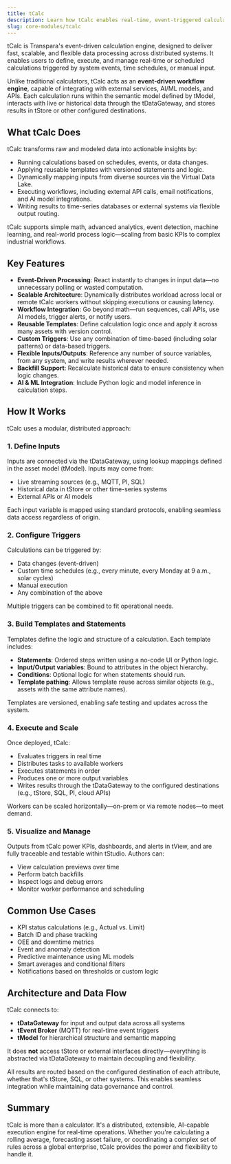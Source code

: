 ```yaml
---
title: tCalc
description: Learn how tCalc enables real-time, event-triggered calculations across the Transpara Platform.
slug: core-modules/tcalc
---
```



tCalc is Transpara's event-driven calculation engine, designed to deliver fast, scalable, and flexible data processing across distributed systems. It enables users to define, execute, and manage real-time or scheduled calculations triggered by system events, time schedules, or manual input.

Unlike traditional calculators, tCalc acts as an **event-driven workflow engine**, capable of integrating with external services, AI/ML models, and APIs. Each calculation runs within the semantic model defined by tModel, interacts with live or historical data through the tDataGateway, and stores results in tStore or other configured destinations.

## What tCalc Does

tCalc transforms raw and modeled data into actionable insights by:

- Running calculations based on schedules, events, or data changes.
- Applying reusable templates with versioned statements and logic.
- Dynamically mapping inputs from diverse sources via the Virtual Data Lake.
- Executing workflows, including external API calls, email notifications, and AI model integrations.
- Writing results to time-series databases or external systems via flexible output routing.

tCalc supports simple math, advanced analytics, event detection, machine learning, and real-world process logic—scaling from basic KPIs to complex industrial workflows.

## Key Features

- **Event-Driven Processing**: React instantly to changes in input data—no unnecessary polling or wasted computation.
- **Scalable Architecture**: Dynamically distributes workload across local or remote tCalc workers without skipping executions or causing latency.
- **Workflow Integration**: Go beyond math—run sequences, call APIs, use AI models, trigger alerts, or notify users.
- **Reusable Templates**: Define calculation logic once and apply it across many assets with version control.
- **Custom Triggers**: Use any combination of time-based (including solar patterns) or data-based triggers.
- **Flexible Inputs/Outputs**: Reference any number of source variables, from any system, and write results wherever needed.
- **Backfill Support**: Recalculate historical data to ensure consistency when logic changes.
- **AI & ML Integration**: Include Python logic and model inference in calculation steps.

## How It Works

tCalc uses a modular, distributed approach:

### 1. Define Inputs

Inputs are connected via the tDataGateway, using lookup mappings defined in the asset model (tModel). Inputs may come from:

- Live streaming sources (e.g., MQTT, PI, SQL)
- Historical data in tStore or other time-series systems
- External APIs or AI models

Each input variable is mapped using standard protocols, enabling seamless data access regardless of origin.

### 2. Configure Triggers

Calculations can be triggered by:

- Data changes (event-driven)
- Custom time schedules (e.g., every minute, every Monday at 9 a.m., solar cycles)
- Manual execution
- Any combination of the above

Multiple triggers can be combined to fit operational needs.

### 3. Build Templates and Statements

Templates define the logic and structure of a calculation. Each template includes:

- **Statements**: Ordered steps written using a no-code UI or Python logic.
- **Input/Output variables**: Bound to attributes in the object hierarchy.
- **Conditions**: Optional logic for when statements should run.
- **Template pathing**: Allows template reuse across similar objects (e.g., assets with the same attribute names).

Templates are versioned, enabling safe testing and updates across the system.

### 4. Execute and Scale

Once deployed, tCalc:

- Evaluates triggers in real time
- Distributes tasks to available workers
- Executes statements in order
- Produces one or more output variables
- Writes results through the tDataGateway to the configured destinations (e.g., tStore, SQL, PI, cloud APIs)

Workers can be scaled horizontally—on-prem or via remote nodes—to meet demand.

### 5. Visualize and Manage

Outputs from tCalc power KPIs, dashboards, and alerts in tView, and are fully traceable and testable within tStudio. Authors can:

- View calculation previews over time
- Perform batch backfills
- Inspect logs and debug errors
- Monitor worker performance and scheduling

## Common Use Cases

- KPI status calculations (e.g., Actual vs. Limit)
- Batch ID and phase tracking
- OEE and downtime metrics
- Event and anomaly detection
- Predictive maintenance using ML models
- Smart averages and conditional filters
- Notifications based on thresholds or custom logic

## Architecture and Data Flow

tCalc connects to:

- **tDataGateway** for input and output data across all systems
- **tEvent Broker** (MQTT) for real-time event triggers
- **tModel** for hierarchical structure and semantic mapping

It does **not** access tStore or external interfaces directly—everything is abstracted via tDataGateway to maintain decoupling and flexibility.

All results are routed based on the configured destination of each attribute, whether that's tStore, SQL, or other systems. This enables seamless integration while maintaining data governance and control.

## Summary

tCalc is more than a calculator. It's a distributed, extensible, AI-capable execution engine for real-time operations. Whether you're calculating a rolling average, forecasting asset failure, or coordinating a complex set of rules across a global enterprise, tCalc provides the power and flexibility to handle it.

